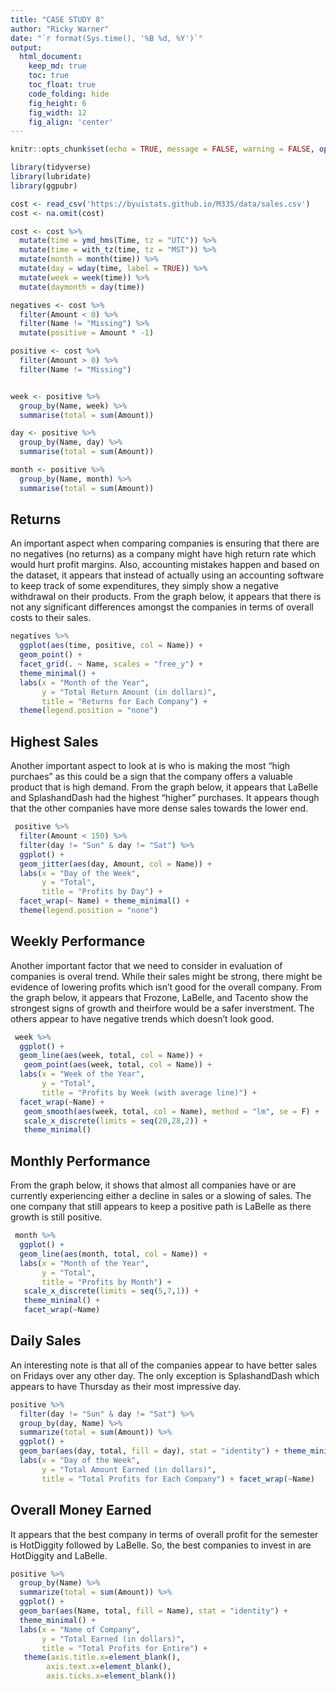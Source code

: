 ```yaml
---
title: "CASE STUDY 8"
author: "Ricky Warner"
date: "`r format(Sys.time(), '%B %d, %Y')`"
output:
  html_document:  
    keep_md: true
    toc: true
    toc_float: true
    code_folding: hide
    fig_height: 6
    fig_width: 12
    fig_align: 'center'
---
```


```r
knitr::opts_chunk$set(echo = TRUE, message = FALSE, warning = FALSE, options(knitr.table.format = "html"))
```

```r
library(tidyverse)
library(lubridate)
library(ggpubr)
```


```r
cost <- read_csv('https://byuistats.github.io/M335/data/sales.csv')
cost <- na.omit(cost)
```

```r
cost <- cost %>%
  mutate(time = ymd_hms(Time, tz = "UTC")) %>%
  mutate(time = with_tz(time, tz = "MST")) %>%
  mutate(month = month(time)) %>%
  mutate(day = wday(time, label = TRUE)) %>%
  mutate(week = week(time)) %>%
  mutate(daymonth = day(time))

negatives <- cost %>%
  filter(Amount < 0) %>%
  filter(Name != "Missing") %>%
  mutate(positive = Amount * -1)

positive <- cost %>%
  filter(Amount > 0) %>%
  filter(Name != "Missing")


week <- positive %>%
  group_by(Name, week) %>%
  summarise(total = sum(Amount))

day <- positive %>%
  group_by(Name, day) %>%
  summarise(total = sum(Amount))

month <- positive %>%
  group_by(Name, month) %>%
  summarise(total = sum(Amount))

```

## Returns 

An important aspect when comparing companies is ensuring that there are no negatives (no returns) as a company might have high return rate which would hurt profit margins. Also, accounting mistakes happen and based on the dataset, it appears that instead of actually using an accounting software to keep track of some expenditures, they simply show a negative withdrawal on their products. From the graph below, it appears that there is not any significant differences amongst the companies in terms of overall costs to their sales.

```r
negatives %>%
  ggplot(aes(time, positive, col = Name)) +
  geom_point() +
  facet_grid(. ~ Name, scales = "free_y") +
  theme_minimal() + 
  labs(x = "Month of the Year",
       y = "Total Return Amount (in dollars)",
       title = "Returns for Each Company") +
  theme(legend.position = "none")
```
  
## Highest Sales

Another important aspect to look at is who is making the most "high purchaes" as this could be a sign that the company offers a valuable product that is high demand. From the graph below, it appears that LaBelle and SplashandDash had the highest "higher" purchases. It appears though that the other companies have more dense sales towards the lower end.
```r
 positive %>%
  filter(Amount < 150) %>%
  filter(day != "Sun" & day != "Sat") %>%
  ggplot() + 
  geom_jitter(aes(day, Amount, col = Name)) +
  labs(x = "Day of the Week",
       y = "Total",
       title = "Profits by Day") + 
  facet_wrap(~ Name) + theme_minimal() +
  theme(legend.position = "none")
```

## Weekly Performance 

Another important factor that we need to consider in evaluation of companies is overal trend. While their sales might be strong, there might be evidence of lowering profits which isn't good for the overall company. From the graph below, it appears that Frozone, LaBelle, and Tacento show the strongest signs of growth and theirfore would be a safer inverstment. The others appear to have negative trends which doesn't look good.

```r
 week %>%
  ggplot() + 
  geom_line(aes(week, total, col = Name)) +
   geom_point(aes(week, total, col = Name)) +
  labs(x = "Week of the Year",
       y = "Total",
       title = "Profits by Week (with average line)") +
  facet_wrap(~Name) + 
   geom_smooth(aes(week, total, col = Name), method = "lm", se = F) +
   scale_x_discrete(limits = seq(20,28,2)) +
   theme_minimal()
```

## Monthly Performance 

From the graph below, it shows that almost all companies have or are currently experiencing either a decline in sales or a slowing of sales. The one company that still appears to keep a positive path is LaBelle as there growth is still positive.
```r
 month %>%
  ggplot() + 
  geom_line(aes(month, total, col = Name)) +
  labs(x = "Month of the Year",
       y = "Total",
       title = "Profits by Month") +
   scale_x_discrete(limits = seq(5,7,1)) + 
   theme_minimal() +
   facet_wrap(~Name)
```
 
## Daily Sales
An interesting note is that all of the companies appear to have better sales on Fridays over any other day. The only exception is SplashandDash which appears to have Thursday as their most impressive day. 
```r

positive %>%
  filter(day != "Sun" & day != "Sat") %>%
  group_by(day, Name) %>%
  summarize(total = sum(Amount)) %>%
  ggplot() +
  geom_bar(aes(day, total, fill = day), stat = "identity") + theme_minimal() +
  labs(x = "Day of the Week",
       y = "Total Amount Earned (in dollars)",
       title = "Total Profits for Each Company") + facet_wrap(~Name)
```

## Overall Money Earned

It appears that the best company in terms of overall profit for the semester is HotDiggity followed by LaBelle. So, the best companies to invest in are HotDiggity and LaBelle. 

```r

positive %>%
  group_by(Name) %>%
  summarize(total = sum(Amount)) %>%
  ggplot() + 
  geom_bar(aes(Name, total, fill = Name), stat = "identity") +
  theme_minimal() + 
  labs(x = "Name of Company",
       y = "Total Earned (in dollars)",
       title = "Total Profits for Entire") +
   theme(axis.title.x=element_blank(),
        axis.text.x=element_blank(),
        axis.ticks.x=element_blank())
  



```

